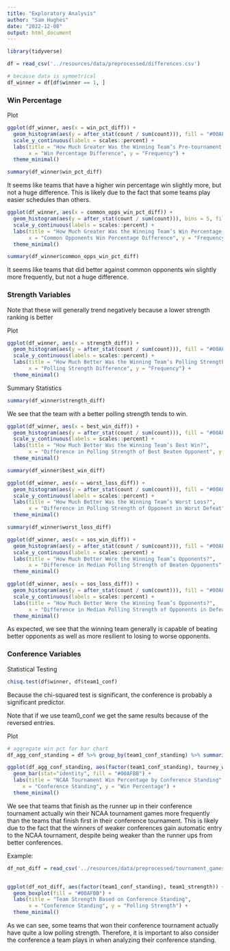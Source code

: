 ```yaml
---
title: "Exploratory Analysis"
author: "Sam Hughes"
date: "2022-12-08"
output: html_document
---
```


```r
library(tidyverse)

df = read_csv('../resources/data/preprocessed/differences.csv')

# because data is symmetrical
df_winner = df[df$winner == 1, ]
```

### Win Percentage

Plot
```r
ggplot(df_winner, aes(x = win_pct_diff)) + 
  geom_histogram(aes(y = after_stat(count / sum(count))), fill = "#00AFBB") + 
  scale_y_continuous(labels = scales::percent) +
  labs(title = "How Much Greater Was the Winning Team’s Pre-tournament Win Percentage?", 
       x = "Win Percentage Difference", y = "Frequency") +
  theme_minimal()
```

```r
summary(df_winner$win_pct_diff)
```

It seems like teams that have a higher win percentage win slightly more, but not a huge difference. This is likely due to the fact that some teams play easier schedules than others. 

```r
ggplot(df_winner, aes(x = common_opps_win_pct_diff)) + 
  geom_histogram(aes(y = after_stat(count / sum(count))), bins = 5, fill = "#00AFBB") + 
  scale_y_continuous(labels = scales::percent) +
  labs(title = "How Much Greater Was the Winning Team’s Win Percentage Against \nCommon Opponents?", 
       x = "Common Opponents Win Percentage Difference", y = "Frequency") +
  theme_minimal()
```



```r
summary(df_winner$common_opps_win_pct_diff)
```

It seems like teams that did better against common opponents win slightly more frequently, but not a huge difference. 


### Strength Variables

Note that these will generally trend negatively because a lower strength ranking is better

Plot
```r
ggplot(df_winner, aes(x = strength_diff)) + 
  geom_histogram(aes(y = after_stat(count / sum(count))), fill = "#00AFBB") + 
  scale_y_continuous(labels = scales::percent) +
  labs(title = "How Much Better Was the Winning Team’s Polling Strength?", 
       x = "Polling Strength Difference", y = "Frequency") +
  theme_minimal()
```

Summary Statistics
```r
summary(df_winner$strength_diff)
```

We see that the team with a better polling strength tends to win. 

```r
ggplot(df_winner, aes(x = best_win_diff)) + 
  geom_histogram(aes(y = after_stat(count / sum(count))), fill = "#00AFBB") + 
  scale_y_continuous(labels = scales::percent) +
  labs(title = "How Much Better Was the Winning Team’s Best Win?", 
       x = "Difference in Polling Strength of Best Beaten Opponent", y = "Frequency") +
  theme_minimal()
```

```r
summary(df_winner$best_win_diff)
```

```r
ggplot(df_winner, aes(x = worst_loss_diff)) + 
  geom_histogram(aes(y = after_stat(count / sum(count))), fill = "#00AFBB") + 
  scale_y_continuous(labels = scales::percent) +
  labs(title = "How Much Better Was the Winning Team’s Worst Loss?", 
       x = "Difference in Polling Strength of Opponent in Worst Defeat", y = "Frequency") +
  theme_minimal()
```

```r
summary(df_winner$worst_loss_diff)
```

```r
ggplot(df_winner, aes(x = sos_win_diff)) + 
  geom_histogram(aes(y = after_stat(count / sum(count))), fill = "#00AFBB") + 
  scale_y_continuous(labels = scales::percent) +
  labs(title = "How Much Better Were the Winning Team’s Opponents?", 
       x = "Difference in Median Polling Strength of Beaten Opponents", y = "Frequency") +
  theme_minimal()
```

```r
ggplot(df_winner, aes(x = sos_loss_diff)) + 
  geom_histogram(aes(y = after_stat(count / sum(count))), fill = "#00AFBB") + 
  scale_y_continuous(labels = scales::percent) +
  labs(title = "How Much Better Were the Winning Team’s Opponents?", 
       x = "Difference in Median Polling Strength of Opponents in Defeats", y = "Frequency") +
  theme_minimal()
```


As expected, we see that the winning team generally is capable of beating better opponents as well as more resilient to losing to worse opponents. 


### Conference Variables

Statistical Testing
```r
chisq.test(df$winner, df$team1_conf)
```

Because the chi-squared test is significant, the conference is probably a significant predictor. 

Note that if we use team0_conf we get the same results because of the reversed entries. 


Plot
```r
# aggregate win pct for bar chart
df_agg_conf_standing = df %>% group_by(team1_conf_standing) %>% summarise(tourney_win_pct = mean(winner))

ggplot(df_agg_conf_standing, aes(factor(team1_conf_standing), tourney_win_pct)) + 
  geom_bar(stat="identity", fill = "#00AFBB") + 
  labs(title = "NCAA Tournament Win Percentage by Conference Standing", 
     x = "Conference Standing", y = "Win Percentage") + 
  theme_minimal()
```

We see that teams that finish as the runner up in their conference tournament actually win their NCAA tournament games more frequently than the teams that finish first in their conference tournament. This is likely due to the fact that the winners of weaker conferences gain automatic entry to the NCAA tournament, despite being weaker than the runner ups from better conferences. 

Example:
```r
df_not_diff = read_csv('../resources/data/preprocessed/tournament_games.csv')


ggplot(df_not_diff, aes(factor(team1_conf_standing), team1_strength)) + 
  geom_boxplot(fill = "#00AFBB") + 
  labs(title = "Team Strength Based on Conference Standing", 
       x = "Conference Standing", y = "Polling Strength") + 
  theme_minimal()
```
As we can see, some teams that won their conference tournament actually have quite a low polling strength. Therefore, it is important to also consider the conference a team plays in when analyzing their conference standing. 


